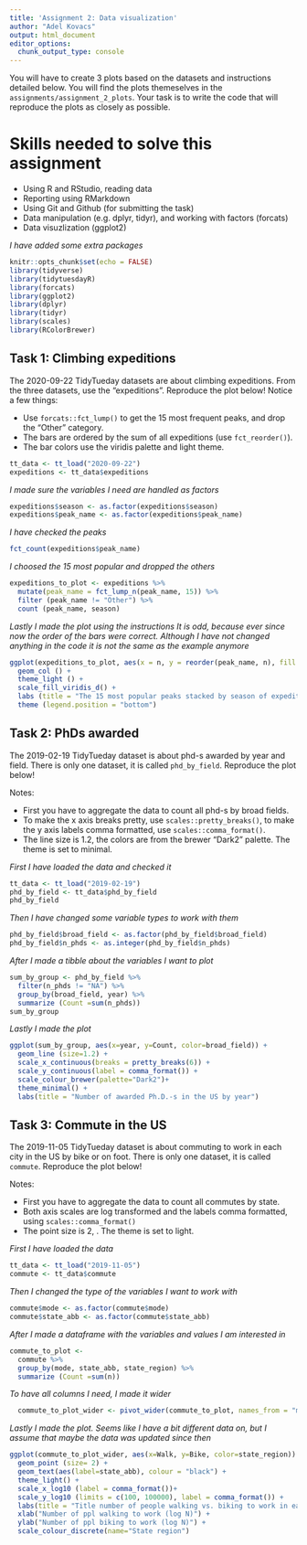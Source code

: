 ```yaml
---
title: 'Assignment 2: Data visualization'
author: "Adel Kovacs"
output: html_document
editor_options: 
  chunk_output_type: console
---
```


You will have to create 3 plots based on the datasets and instructions detailed below. You will find the plots themeselves in the `assignments/assignment_2_plots`. Your task is to write the code that will reproduce the plots as closely as possible.

# Skills needed to solve this assignment

-   Using R and RStudio, reading data
-   Reporting using RMarkdown
-   Using Git and Github (for submitting the task)
-   Data manipulation (e.g. dplyr, tidyr), and working with factors (forcats)
-   Data visuzlization (ggplot2)

*I have added some extra packages*

```r
knitr::opts_chunk$set(echo = FALSE)
library(tidyverse)
library(tidytuesdayR)
library(forcats)
library(ggplot2)
library(dplyr)
library(tidyr)
library(scales)
library(RColorBrewer)
```

## Task 1: Climbing expeditions

The 2020-09-22 TidyTueday datasets are about climbing expeditions. From the three datasets, use the "expeditions". Reproduce the plot below! Notice a few things:

-   Use `forcats::fct_lump()` to get the 15 most frequent peaks, and drop the "Other" category.
-   The bars are ordered by the sum of all expeditions (use `fct_reorder()`).
-   The bar colors use the viridis palette and light theme.

```r
tt_data <- tt_load("2020-09-22")
expeditions <- tt_data$expeditions
```

*I made sure the variables I need are handled as factors*
```r
expeditions$season <- as.factor(expeditions$season)
expeditions$peak_name <- as.factor(expeditions$peak_name)
```

*I have checked the peaks*

```r
fct_count(expeditions$peak_name)
```

*I choosed the 15 most popular and dropped the others*

```r
expeditions_to_plot <- expeditions %>%
  mutate(peak_name = fct_lump_n(peak_name, 15)) %>%
  filter (peak_name != "Other") %>%
  count (peak_name, season)
```

*Lastly I made the plot using the instructions*
*It is odd, because ever since now the order of the bars were correct. Although I have not changed anything in the code it is not the same as the example anymore*

```r
ggplot(expeditions_to_plot, aes(x = n, y = reorder(peak_name, n), fill = season)) +
  geom_col () +
  theme_light () +
  scale_fill_viridis_d() +
  labs (title = "The 15 most popular peaks stacked by season of expedition", x = "Number of expeditions", y = NULL) +
  theme (legend.position = "bottom")
```

## Task 2: PhDs awarded

The 2019-02-19 TidyTueday dataset is about phd-s awarded by year and field. There is only one dataset, it is called `phd_by_field`. Reproduce the plot below!

Notes:

-   First you have to aggregate the data to count all phd-s by broad fields.
-   To make the x axis breaks pretty, use `scales::pretty_breaks()`, to make the y axis labels comma formatted, use `scales::comma_format()`.
-   The line size is 1.2, the colors are from the brewer "Dark2" palette. The theme is set to minimal.

*First I have loaded the data and checked it*

```r
tt_data <- tt_load("2019-02-19")
phd_by_field <- tt_data$phd_by_field
phd_by_field
```

*Then I have changed some variable types to work with them*

```r
phd_by_field$broad_field <- as.factor(phd_by_field$broad_field)
phd_by_field$n_phds <- as.integer(phd_by_field$n_phds)
```

*After I made a tibble about the variables I want to plot*

```r
sum_by_group <- phd_by_field %>%
  filter(n_phds != "NA") %>%
  group_by(broad_field, year) %>%
  summarize (Count =sum(n_phds))
sum_by_group
```

*Lastly I made the plot*

```r
ggplot(sum_by_group, aes(x=year, y=Count, color=broad_field)) +
  geom_line (size=1.2) +
  scale_x_continuous(breaks = pretty_breaks(6)) +
  scale_y_continuous(label = comma_format()) +
  scale_colour_brewer(palette="Dark2")+
  theme_minimal() +
  labs(title = "Number of awarded Ph.D.-s in the US by year") 
```


## Task 3: Commute in the US

The 2019-11-05 TidyTueday dataset is about commuting to work in each city in the US by bike or on foot. There is only one dataset, it is called `commute`. Reproduce the plot below!

Notes:

-   First you have to aggregate the data to count all commutes by state.
-   Both axis scales are log transformed and the labels comma formatted, using `scales::comma_format()`
-   The point size is 2, . The theme is set to light.

*First I have loaded the data*

```r
tt_data <- tt_load("2019-11-05")
commute <- tt_data$commute
```

*Then I changed the type of the variables I want to work with*

```r
commute$mode <- as.factor(commute$mode)
commute$state_abb <- as.factor(commute$state_abb)
```

*After I made a dataframe with the variables and values I am interested in*

```r
commute_to_plot <- 
  commute %>%
  group_by(mode, state_abb, state_region) %>%
  summarize (Count =sum(n))
```

*To have all columns I need, I made it wider*

```r
  commute_to_plot_wider <- pivot_wider(commute_to_plot, names_from = "mode", values_from = "Count")
```

*Lastly I made the plot. Seems like I have a bit different data on, but I assume that maybe the data was updated since then*

```r
ggplot(commute_to_plot_wider, aes(x=Walk, y=Bike, color=state_region)) +
  geom_point (size= 2) +
  geom_text(aes(label=state_abb), colour = "black") +
  theme_light() +
  scale_x_log10 (label = comma_format())+
  scale_y_log10 (limits = c(100, 100000), label = comma_format()) +
  labs(title = "Title number of people walking vs. biking to work in each USA state") +
  xlab("Number of ppl walking to work (log N)") +
  ylab("Number of ppl biking to work (log N)") +
  scale_colour_discrete(name="State region")
```

